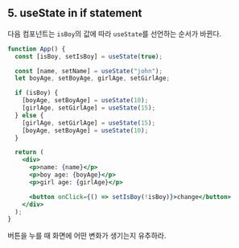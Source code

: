 ## 5. useState in if statement

다음 컴포넌트는 `isBoy`의 값에 따라 `useState`를 선언하는 순서가 바뀐다.

```jsx showLineNumbers
function App() {
  const [isBoy, setIsBoy] = useState(true);

  const [name, setName] = useState("john");
  let boyAge, setBoyAge, girlAge, setGirlAge;

  if (isBoy) {
    [boyAge, setBoyAge] = useState(10);
    [girlAge, setGirlAge] = useState(15);
  } else {
    [girlAge, setGirlAge] = useState(15);
    [boyAge, setBoyAge] = useState(10);
  }

  return (
    <div>
      <p>name: {name}</p>
      <p>boy age: {boyAge}</p>
      <p>girl age: {girlAge}</p>

      <button onClick={() => setIsBoy(!isBoy)}>change</button>
    </div>
  );
}
```

버튼을 누를 때 화면에 어떤 변화가 생기는지 유추하라.
